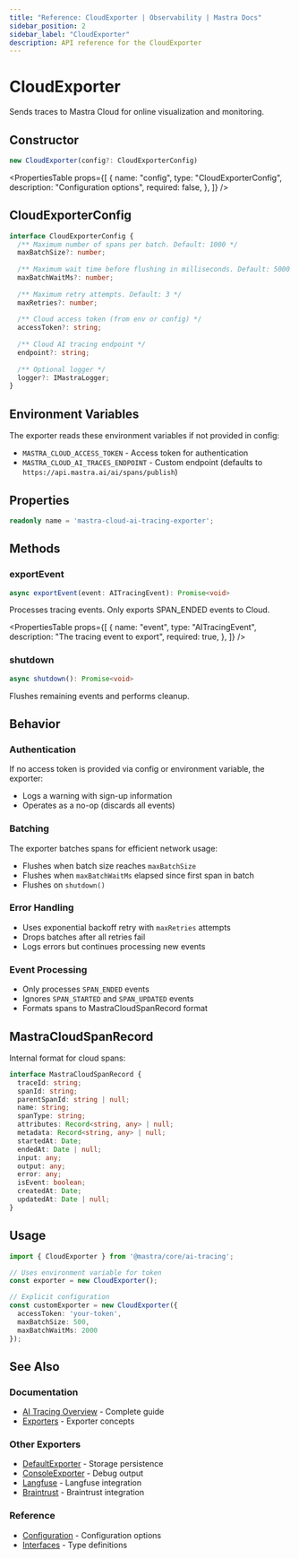 ```yaml
---
title: "Reference: CloudExporter | Observability | Mastra Docs"
sidebar_position: 2
sidebar_label: "CloudExporter"
description: API reference for the CloudExporter
---
```



# CloudExporter

Sends traces to Mastra Cloud for online visualization and monitoring.

## Constructor

```typescript
new CloudExporter(config?: CloudExporterConfig)
```

<PropertiesTable
  props={[
    {
      name: "config",
      type: "CloudExporterConfig",
      description: "Configuration options",
      required: false,
    },
  ]}
/>

## CloudExporterConfig

```typescript
interface CloudExporterConfig {
  /** Maximum number of spans per batch. Default: 1000 */
  maxBatchSize?: number;
  
  /** Maximum wait time before flushing in milliseconds. Default: 5000 */
  maxBatchWaitMs?: number;
  
  /** Maximum retry attempts. Default: 3 */
  maxRetries?: number;
  
  /** Cloud access token (from env or config) */
  accessToken?: string;
  
  /** Cloud AI tracing endpoint */
  endpoint?: string;
  
  /** Optional logger */
  logger?: IMastraLogger;
}
```

## Environment Variables

The exporter reads these environment variables if not provided in config:

- `MASTRA_CLOUD_ACCESS_TOKEN` - Access token for authentication
- `MASTRA_CLOUD_AI_TRACES_ENDPOINT` - Custom endpoint (defaults to `https://api.mastra.ai/ai/spans/publish`)

## Properties

```typescript
readonly name = 'mastra-cloud-ai-tracing-exporter';
```

## Methods

### exportEvent

```typescript
async exportEvent(event: AITracingEvent): Promise<void>
```

Processes tracing events. Only exports SPAN_ENDED events to Cloud.

<PropertiesTable
  props={[
    {
      name: "event",
      type: "AITracingEvent",
      description: "The tracing event to export",
      required: true,
    },
  ]}
/>

### shutdown

```typescript
async shutdown(): Promise<void>
```

Flushes remaining events and performs cleanup.

## Behavior

### Authentication

If no access token is provided via config or environment variable, the exporter:
- Logs a warning with sign-up information
- Operates as a no-op (discards all events)

### Batching

The exporter batches spans for efficient network usage:
- Flushes when batch size reaches `maxBatchSize`
- Flushes when `maxBatchWaitMs` elapsed since first span in batch
- Flushes on `shutdown()`

### Error Handling

- Uses exponential backoff retry with `maxRetries` attempts
- Drops batches after all retries fail
- Logs errors but continues processing new events

### Event Processing

- Only processes `SPAN_ENDED` events
- Ignores `SPAN_STARTED` and `SPAN_UPDATED` events
- Formats spans to MastraCloudSpanRecord format

## MastraCloudSpanRecord

Internal format for cloud spans:

```typescript
interface MastraCloudSpanRecord {
  traceId: string;
  spanId: string;
  parentSpanId: string | null;
  name: string;
  spanType: string;
  attributes: Record<string, any> | null;
  metadata: Record<string, any> | null;
  startedAt: Date;
  endedAt: Date | null;
  input: any;
  output: any;
  error: any;
  isEvent: boolean;
  createdAt: Date;
  updatedAt: Date | null;
}
```

## Usage

```typescript
import { CloudExporter } from '@mastra/core/ai-tracing';

// Uses environment variable for token
const exporter = new CloudExporter();

// Explicit configuration
const customExporter = new CloudExporter({
  accessToken: 'your-token',
  maxBatchSize: 500,
  maxBatchWaitMs: 2000
});
```

## See Also

### Documentation
- [AI Tracing Overview](/observability/ai-tracing/overview/overview) - Complete guide
- [Exporters](/observability/ai-tracing/overview/overview#exporters) - Exporter concepts

### Other Exporters
- [DefaultExporter](/reference/observability/ai-tracing/exporters/default-exporter) - Storage persistence
- [ConsoleExporter](/reference/observability/ai-tracing/exporters/console-exporter) - Debug output
- [Langfuse](/reference/observability/ai-tracing/exporters/langfuse) - Langfuse integration
- [Braintrust](/reference/observability/ai-tracing/exporters/braintrust) - Braintrust integration

### Reference
- [Configuration](/reference/observability/ai-tracing/configuration) - Configuration options
- [Interfaces](/reference/observability/ai-tracing/interfaces) - Type definitions
